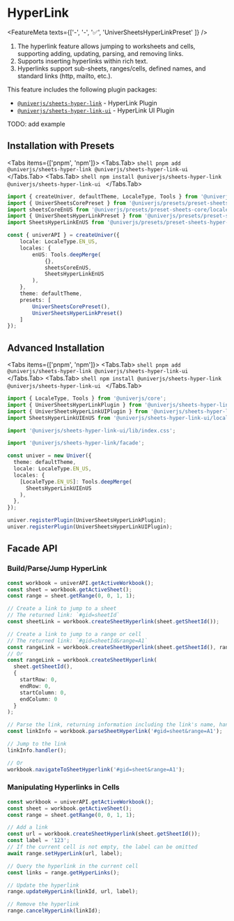 
# HyperLink

<FeatureMeta texts={['-', '-', '✅', 'UniverSheetsHyperLinkPreset' ]} />

1.	The hyperlink feature allows jumping to worksheets and cells, supporting adding, updating, parsing, and removing links.
2.	Supports inserting hyperlinks within rich text.
3.	Hyperlinks support sub-sheets, ranges/cells, defined names, and standard links (http, mailto, etc.).

This feature includes the following plugin packages:

* [`@univerjs/sheets-hyper-link`](https://www.npmjs.com/package/@univerjs/sheets-hyper-link) - HyperLink Plugin
* [`@univerjs/sheets-hyper-link-ui`](https://www.npmjs.com/package/@univerjs/sheets-hyper-link-ui) - HyperLink UI Plugin

<Callout>
  TODO: add example
</Callout>

## Installation with Presets

<Tabs items={['pnpm', 'npm']}>
  <Tabs.Tab>
    ```shell
    pnpm add @univerjs/sheets-hyper-link @univerjs/sheets-hyper-link-ui
    ```
  </Tabs.Tab>
  <Tabs.Tab>
    ```shell
    npm install @univerjs/sheets-hyper-link @univerjs/sheets-hyper-link-ui
    ```
  </Tabs.Tab>
</Tabs>

```ts {4-5,13,19}
import { createUniver, defaultTheme, LocaleType, Tools } from '@univerjs/presets';
import { UniverSheetsCorePreset } from '@univerjs/presets/preset-sheets-core';
import sheetsCoreEnUS from '@univerjs/presets/preset-sheets-core/locales/en-US';
import { UniverSheetsHyperLinkPreset } from '@univerjs/presets/preset-sheets-hyper-link';
import SheetsHyperLinkEnUS from '@univerjs/presets/preset-sheets-hyper-link/locale/en-US';

const { univerAPI } = createUniver({
    locale: LocaleType.EN_US,
    locales: {
        enUS: Tools.deepMerge(
            {},
            sheetsCoreEnUS,
            SheetsHyperLinkEnUS 
        ),
    },
    theme: defaultTheme,
    presets: [
        UniverSheetsCorePreset(),
        UniverSheetsHyperLinkPreset()
    ]
});
```

## Advanced Installation

<Tabs items={['pnpm', 'npm']}>
  <Tabs.Tab>
    ```shell
    pnpm add @univerjs/sheets-hyper-link @univerjs/sheets-hyper-link-ui
    ```
  </Tabs.Tab>
  <Tabs.Tab>
    ```shell
    npm install @univerjs/sheets-hyper-link @univerjs/sheets-hyper-link-ui
    ```
  </Tabs.Tab>
</Tabs>

```typescript {2-4,6,8,15,20-21}
import { LocaleType, Tools } from '@univerjs/core';
import { UniverSheetsHyperLinkPlugin } from '@univerjs/sheets-hyper-link';
import { UniverSheetsHyperLinkUIPlugin } from '@univerjs/sheets-hyper-link-ui';
import SheetsHyperLinkUIEnUS from '@univerjs/sheets-hyper-link-ui/locale/en-US';

import '@univerjs/sheets-hyper-link-ui/lib/index.css';

import '@univerjs/sheets-hyper-link/facade';

const univer = new Univer({
  theme: defaultTheme,
  locale: LocaleType.EN_US,
  locales: {
    [LocaleType.EN_US]: Tools.deepMerge(
      SheetsHyperLinkUIEnUS
    ),
  },
});

univer.registerPlugin(UniverSheetsHyperLinkPlugin);
univer.registerPlugin(UniverSheetsHyperLinkUIPlugin);
```
## Facade API

### Build/Parse/Jump HyperLink

```typescript
const workbook = univerAPI.getActiveWorkbook();
const sheet = workbook.getActiveSheet();
const range = sheet.getRange(0, 0, 1, 1);

// Create a link to jump to a sheet
// The returned link: `#gid=sheetId`
const sheetLink = workbook.createSheetHyperlink(sheet.getSheetId());

// Create a link to jump to a range or cell
// The returned link: `#gid=sheetId&range=A1`
const rangeLink = workbook.createSheetHyperlink(sheet.getSheetId(), range.getRange());
// Or
const rangeLink = workbook.createSheetHyperlink(
  sheet.getSheetId(),
  {
    startRow: 0,
    endRow: 0,
    startColumn: 0,
    endColumn: 0
  }
);

// Parse the link, returning information including the link's name, handler, and type
const linkInfo = workbook.parseSheetHyperlink('#gid=sheet&range=A1');

// Jump to the link
linkInfo.handler();

// Or
workbook.navigateToSheetHyperlink('#gid=sheet&range=A1');
```

### Manipulating Hyperlinks in Cells

```typescript
const workbook = univerAPI.getActiveWorkbook();
const sheet = workbook.getActiveSheet();
const range = sheet.getRange(0, 0, 1, 1);

// Add a link
const url = workbook.createSheetHyperlink(sheet.getSheetId());
const label = '123';
// If the current cell is not empty, the label can be omitted
await range.setHyperLink(url, label);

// Query the hyperlink in the current cell
const links = range.getHyperLinks();

// Update the hyperlink
range.updateHyperLink(linkId, url, label);

// Remove the hyperlink
range.cancelHyperLink(linkId);
```
